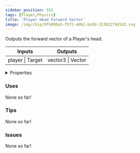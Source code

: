 ```yaml
---
sidebar_position: 552
tags: [Player,Physics]
title: 'Player Head Forward Vector'
image: /img/chip/9fb898a5-f5f2-4d62-be3d-31381279d1d3.svg
---
```


Outputs the forward vector of a Player's head.



<IChip uuid="9fb898a5-f5f2-4d62-be3d-31381279d1d3"/>

<table><thead><tr><th>Inputs</th><th>Outputs</th></tr></thead><tbody><tr><td>player | Target</td><td>vector3 | Vector</td></tr></tbody></table>

<details>
  <summary>Properties</summary>
  <div>
    <div>
    <table>
      <tbody>
        <tr>
          <td>Is beta required?</td>
          <td>No</td>
        </tr>
        <tr>
          <td>Is chip a trolling risk?</td>
          <td>No</td>
        </tr>
        <tr>
          <td>Is chip a role assignment risk?</td>
          <td>No</td>
        </tr>
        <tr>
          <td>Chip UUID</td>
          <td>9fb898a5-f5f2-4d62-be3d-31381279d1d3</td>
        </tr>
        <tr>
          <td>Room availability</td>
          <td>Available everywhere</td>
        </tr>
      </tbody>
    </table>
    </div>
  </div>
</details>

### Uses

None so far!

### Tips

None so far!

### Issues

None so far!